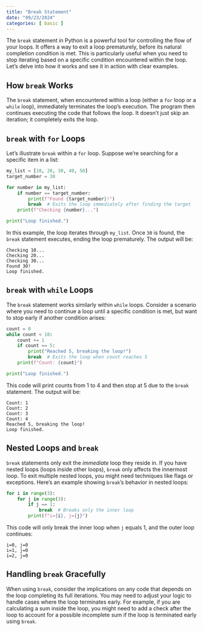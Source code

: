 ```yaml
---
title: "Break Statement"
date: "09/23/2024"
categories: [ basic ]
---
```



The `break` statement in Python is a powerful tool for controlling the flow of your loops.  It offers a way to exit a loop prematurely, before its natural completion condition is met. This is particularly useful when you need to stop iterating based on a specific condition encountered within the loop.  Let's delve into how it works and see it in action with clear examples.


## How `break` Works

The `break` statement, when encountered within a loop (either a `for` loop or a `while` loop), immediately terminates the loop's execution. The program then continues executing the code that follows the loop.  It doesn't just skip an iteration; it completely exits the loop.


## `break` with `for` Loops

Let's illustrate `break` within a `for` loop.  Suppose we're searching for a specific item in a list:

```python
my_list = [10, 20, 30, 40, 50]
target_number = 30

for number in my_list:
    if number == target_number:
        print(f"Found {target_number}!")
        break  # Exits the loop immediately after finding the target
    print(f"Checking {number}...")

print("Loop finished.")
```

In this example, the loop iterates through `my_list`. Once `30` is found, the `break` statement executes, ending the loop prematurely. The output will be:

```
Checking 10...
Checking 20...
Checking 30...
Found 30!
Loop finished.
```


## `break` with `while` Loops

The `break` statement works similarly within `while` loops. Consider a scenario where you need to continue a loop until a specific condition is met, but want to stop early if another condition arises:

```python
count = 0
while count < 10:
    count += 1
    if count == 5:
        print("Reached 5, breaking the loop!")
        break  # Exits the loop when count reaches 5
    print(f"Count: {count}")

print("Loop finished.")
```

This code will print counts from 1 to 4 and then stop at 5 due to the `break` statement. The output will be:

```
Count: 1
Count: 2
Count: 3
Count: 4
Reached 5, breaking the loop!
Loop finished.
```


## Nested Loops and `break`

`break` statements only exit the *immediate* loop they reside in. If you have nested loops (loops inside other loops), `break` only affects the innermost loop. To exit multiple nested loops, you might need techniques like flags or exceptions.  Here's an example showing `break`'s behavior in nested loops:

```python
for i in range(3):
    for j in range(3):
        if j == 1:
            break  # Breaks only the inner loop
        print(f"i={i}, j={j}")
```

This code will only break the inner loop when `j` equals 1, and the outer loop continues:

```
i=0, j=0
i=1, j=0
i=2, j=0
```


## Handling `break` Gracefully

When using `break`, consider the implications on any code that depends on the loop completing its full iterations. You may need to adjust your logic to handle cases where the loop terminates early.  For example, if you are calculating a sum inside the loop, you might need to add a check after the loop to account for a possible incomplete sum if the loop is terminated early using `break`.


